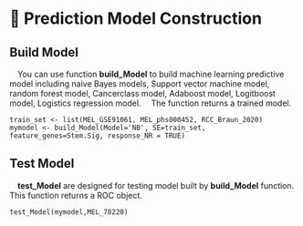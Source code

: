 # 🤖 Prediction Model Construction

## Build Model
 You can use function **build_Model** to build machine learning predictive model including naive Bayes models, Support vector machine model, random forest model, Cancerclass model, Adaboost model, Logitboost model, Logistics regression model.
 The function returns a trained model.

```         
train_set <- list(MEL_GSE91061, MEL_phs000452, RCC_Braun_2020)
mymodel <- build_Model(Model='NB', SE=train_set, feature_genes=Stem.Sig, response_NR = TRUE)
```

## Test Model
 **test_Model** are designed for testing model built by **build_Model** function. This function returns a ROC object.

```
test_Model(mymodel,MEL_78220)
```


